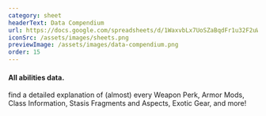 ```yaml
---
category: sheet
headerText: Data Compendium
url: https://docs.google.com/spreadsheets/d/1WaxvbLx7UoSZaBqdFr1u32F2uWVLo-CJunJB4nlGUE4/edit
iconSrc: /assets/images/sheets.png
previewImage: /assets/images/data-compendium.png
order: 15
---
```


#### All abilities data.

find a detailed explanation of (almost) every
Weapon Perk, Armor Mods, Class Information,
Stasis Fragments and Aspects, Exotic Gear, and more!
